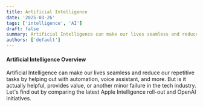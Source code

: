 ```yaml
---
title: Artificial Intelligence
date: '2025-03-26'
tags: ['intelligence', 'AI']
draft: false
summary: Artificial Intelligence can make our lives seamless and reduce our repetitive tasks by helping out with automation, voice assistant, and more. But is it actually helpful, provides value, or another minor failure in the tech industry. Let's find out by comparing the latest Apple Intelligence roll-out and OpenAI initiatives.
authors: ['default']
---
```


#### Artificial Intelligence Overview

Artificial Intelligence can make our lives seamless and reduce our repetitive tasks by helping out with automation, voice assistant, and more. But is it actually helpful, provides value, or another minor failure in the tech industry. Let's find out by comparing the latest Apple Intelligence roll-out and OpenAI initiatives.

